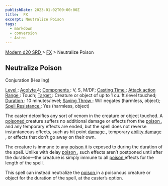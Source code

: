 ```yaml
---
publishDate: 2023-01-02T00:00:00Z
title:  FX
excerpt: Neutralize Poison
tags:
  - markdown
  - conversion
  - Astro
---
```


[ Modern d20 SRD ](/#modernD20) > [ FX](modern-d20-srd-fx-index) > Neutralize Poison

##  Neutralize Poison

Conjuration (Healing)

[ Level ](modern-d20-srd-fx-level) : [ Acolyte ](modern-d20-srd-classes-advanced-acolyte) 4; [ Components ](modern-d20-srd-fx-components) : V, S,
M/DF; [ Casting Time ](modern-d20-srd-fx-casting-time) ; [ Attack action](modern-d20-srd-combat-attack-actions) [ Range ](modern-d20-srd-fx-range) :
Touch; [ Target ](modern-d20-srd-fx-target) : Creature or object of up to 1
cu. ft./level touched; [ Duration ](modern-d20-srd-fx-duration) : 10
minutes/level; [ Saving Throw ](modern-d20-srd-basics-saving-throws) : Will
negates (harmless, object); [ Spell Resistance ](modern-d20-srd-special-abilities-spell-resistance) : Yes (harmless, object)

The caster detoxifies any sort of venom in the creature or object touched. A [poisoned ](modern-d20-srd-environment-hazards-poison) creature suffers no
additional damage or effects from the [ poison ](modern-d20-srd-environment-hazards-poison) , and any temporary effects are ended, but the spell does not
reverse instantaneous effects, such as hit point [ damage ](modern-d20-srd-combat-damage) , temporary [ ability damage ](modern-d20-srd-special-abilities-ability-score-reduction) , or effects that don’t go away on their
own.

The creature is immune to any [ poison ](modern-d20-srd-environment-hazards-poison) it is exposed to during the duration of the spell. Unlike with delay [poison ](modern-d20-srd-environment-hazards-poison) , such effects aren’t
postponed until after the duration—the creature is simply immune to all [poison ](modern-d20-srd-environment-hazards-poison) effects for the length of
the spell.

This spell can instead neutralize the [ poison ](modern-d20-srd-environment-hazards-poison) in a poisonous creature or object for the duration of the
spell, at the caster’s option.

